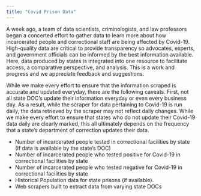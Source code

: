 ```yaml
---
title: "Covid Prison Data"
---
```



A week ago, a team of data scientists, criminologists, and law professors began a concerted effort to gather data to learn more about how incarcerated people and correctional staff are being affected by Covid-19. High-quality data are critical to provide transparency so advocates, experts, and government officials can be informed by the best information available. Here, data produced by states is integrated into one resource to facilitate access, a comparative perspective, and analysis. This is a work and progress and we appreciate feedback and suggestions.

While we make every effort to ensure that the information scraped is accurate and updated everyday, there are the following caveats. First, not all state DOC's update their information everyday or even every business day. As a result, while the scraper for data pertaining to Covid-19 is run daily, the data retrieved by the scraper may not reflect daily changes. While we make every effort to ensure that states who do not update their Covid-19 data daily are clearly marked, this all ultimately depends on the frequency that a state's department of correction updates their data.

- Number of incarcerated people tested in correctional facilities by state (If data is available by the state's  DOC)
- Number of incarcerated people who tested positive for Covid-19 in correctional facilities by state 
- Number of incarcerated people who tested negative for Covid-19 in correctional facilities by state
- Historical Population data for state prisons (if available).
- Web scrapers built to extract data from varying state DOCs

